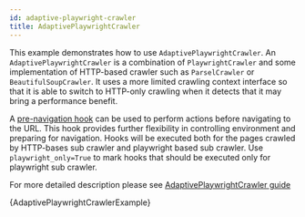 ```yaml
---
id: adaptive-playwright-crawler
title: AdaptivePlaywrightCrawler
---
```




This example demonstrates how to use <ApiLink to="class/AdaptivePlaywrightCrawler">`AdaptivePlaywrightCrawler`</ApiLink>. An <ApiLink to="class/AdaptivePlaywrightCrawler">`AdaptivePlaywrightCrawler`</ApiLink> is a combination of <ApiLink to="class/PlaywrightCrawler">`PlaywrightCrawler`</ApiLink> and some implementation of HTTP-based crawler such as <ApiLink to="class/ParselCrawler">`ParselCrawler`</ApiLink> or <ApiLink to="class/BeautifulSoupCrawler">`BeautifulSoupCrawler`</ApiLink>.
It uses a more limited crawling context interface so that it is able to switch to HTTP-only crawling when it detects that it may bring a performance benefit.

A [pre-navigation hook](/python/docs/guides/adaptive-playwright-crawler#page-configuration-with-pre-navigation-hooks) can be used to perform actions before navigating to the URL. This hook provides further flexibility in controlling environment and preparing for navigation. Hooks will be executed both for the pages crawled by HTTP-bases sub crawler and playwright based sub crawler. Use `playwright_only=True` to mark hooks that should be executed only for playwright sub crawler.

For more detailed description please see [AdaptivePlaywrightCrawler guide](/python/docs/guides/adaptive-playwright-crawler 'AdaptivePlaywrightCrawler guide')

<RunnableCodeBlock className="language-python" language="python">
    {AdaptivePlaywrightCrawlerExample}
</RunnableCodeBlock>
